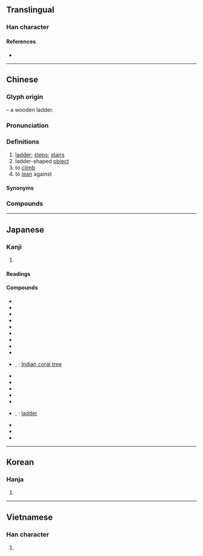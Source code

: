 {{character info/new}}
==Translingual==

===Han character===
{{Han char|rn=75|rad=木|as=07|sn=11|four=48927|canj=DCNH|ids=⿰木弟}}

====References====
* {{Han ref|kx=0531.020|dkj=14881|dj=0919.030|hdz=21220.020|uh=68AF|ud=26799|bh=B1E8|bd=45544}}

----

==Chinese==
{{zh-forms}}

===Glyph origin===
{{Han etym}}
{{Han compound|木|t1=wood, tree|弟|ls=psc|c1=s|c2=p}} – a wooden ladder.

===Pronunciation===
{{zh-pron
|m=tī
|c=tai1
|h=pfs=thôi
|mn=thui/the
|mn_note=thui - vernacular; the - literary
|mn-t=tui1
|mc=y
|oc=y
|ma=
|cat=n,v
}}

===Definitions===
{{zh-hanzi}}

# [[ladder]]; [[steps]]; [[stairs]] {{zh-mw|c:條|c:堂}}
# ladder-shaped [[object]]
# to [[climb]]
# to [[lean]] against

====Synonyms====
{{zh-dial|梯子}}

===Compounds===
{{zh-der|人梯|去梯言|回旋梯|天梯|太平梯|安全梯|扶梯|抽梯子|拔短梯|搭梯子|摺梯|木拐梯子|梯凳|梯媒|梯子|梯山|梯山航海|梯己|梯形|梯恩梯|梯桄|梯橋|梯次|梯氣|梯河|梯田|梯級|梯航|梯衝|梯隊|樓梯|氣壓梯度|滑梯|滑稽突梯|登梯|登雲梯|盤梯|禍梯|突梯|突梯滑稽|第三梯隊|等腰梯形|緪梯|繩梯|翻梯子|胡梯|航海梯山|舷梯|軟梯|鉤梯|階梯|雲梯|雲梯車|電扶梯|電梯|飛梯|魚梯}}

----

==Japanese==

===Kanji===
{{ja-kanji|grade=|rs=木07}}

# {{defn|lang=ja|sort=木07}}

====Readings====
{{ja-readings
|goon=たい
|kanon=てい
|kun=はしご-
}}

====Compounds====
{{der-top|Compounds}}
* {{ja-r|雲梯|うんてい}}
* {{ja-r|階梯|かいてい}}
* {{ja-r|魚梯|ぎょてい}}
* {{ja-r|雲の梯|くも の かけはし}}
* {{ja-r|舷梯|げんてい}}
* {{ja-r|古言梯|こげんてい}}
* {{ja-r|索梯|さくてい}}
* {{ja-r|桟梯|さんてい}}
* {{ja-r|梯形|ていけい}}
* {{ja-r|梯梧|でいご}}, {{ja-r|梯姑|でいご}}: [[Indian coral tree]]
* {{ja-r|梯尺|ていしゃく}}
* {{ja-r|梯状|ていじょう}}
* {{ja-r|梯陣|ていじん}}
* {{ja-r|梯隊|ていたい}}
* {{ja-r|梯団|ていだん}}
* {{ja-r|梯子|はしご}}, {{ja-r|梯子|ていし}}: [[ladder]]
* {{ja-r|梯立て|はしたて}}
* {{ja-r|梯の子|はし の こ}}
* {{ja-r|磐梯山|^ばんだいさん}}
{{der-bottom}}

----

==Korean==

===Hanja===
{{ko-hanja|hangeul=제|eumhun=|rv=je|mr=che|y=cey}}

# {{defn|lang=ko|sort=木07}}

----

==Vietnamese==

===Han character===
{{vi-hantu|[[thê]]|rs=木07}}

# {{defn|lang=vi|sort=木07}}